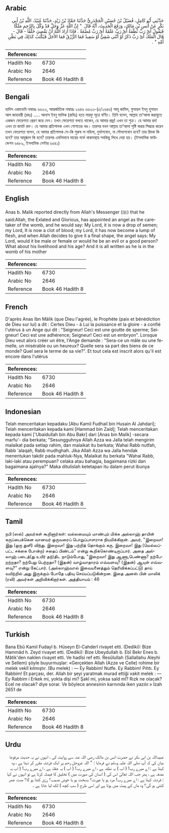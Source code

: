 ## Arabic


<div dir="rtl" lang="ar" style={{fontSize:'larger',backgroundColor:'#f8f9fa',padding:20}}>
حَدَّثَنِي أَبُو كَامِلٍ، فُضَيْلُ بْنُ حُسَيْنٍ الْجَحْدَرِيُّ حَدَّثَنَا حَمَّادُ بْنُ زَيْدٍ، حَدَّثَنَا عُبَيْدُ، اللَّهِ بْنُ أَبِي بَكْرٍ عَنْ أَنَسِ بْنِ مَالِكٍ، وَرَفَعَ الْحَدِيثَ، أَنَّهُ قَالَ ‏ "‏ إِنَّ اللَّهَ عَزَّ وَجَلَّ قَدْ وَكَّلَ بِالرَّحِمِ مَلَكًا فَيَقُولُ أَىْ رَبِّ نُطْفَةٌ أَىْ رَبِّ عَلَقَةٌ أَىْ رَبِّ مُضْغَةٌ ‏.‏ فَإِذَا أَرَادَ اللَّهُ أَنْ يَقْضِيَ خَلْقًا - قَالَ - قَالَ الْمَلَكُ أَىْ رَبِّ ذَكَرٌ أَوْ أُنْثَى شَقِيٌّ أَوْ سَعِيدٌ فَمَا الرِّزْقُ فَمَا الأَجَلُ فَيُكْتَبُ كَذَلِكَ فِي بَطْنِ أُمِّهِ ‏"‏ ‏.‏
</div>
<div style={{backgroundColor:'#f8f9fa',padding:20, marginBottom: 10}}><table> <thead> <tr> <th>References:</th> <th></th> </tr> </thead> <tbody><tr><td>Hadith No</td><td>6730</td></tr><tr><td>Arabic No</td><td>2646</td></tr><tr><td>Reference</td><td>Book 46 Hadith 8</td></tr></tbody></table></div>

## Bengali


<div dir="ltr" lang="bn" style={{fontSize:'larger',backgroundColor:'#f8f9fa',padding:20}}>
হাদিস একাডেমি নাম্বারঃ ৬৬২৩, আন্তর্জাতিক নাম্বারঃ ২৬৪৬ ৬৬২৩-(৫/২৬৪৬) আবূ কামিল, ফুযায়ল ইবনু হুসায়ন আল জাহদারী (রহঃ) ..... আনাস ইবনু মালিক (রাযিঃ) হতে মারফু সূত্রে বর্ণিত। তিনি বলেন, আল্লাহ তা’আলা জরায়ুতে একজন ফেরেশতা প্রেরণ করে দেন। তখন ফেরেশতা বলতে থাকেন, হে আমার প্রভু! এখন তা শুক্র। হে আমার রব! এখন তা জমাট রক্ত। হে আমার প্রতিপালক এখন গোশতের খণ্ড। তারপর যখন আল্লাহ তা’আলা সৃষ্টি করার সিদ্ধান্ত করেন তখন ফেরেশতা বলেন, হে আমার প্রতিপালক সে-কি পুরুষ না মহিলা, দুর্ভাগ্যবান, না সৌভাগ্যবান হবে? তার রিযক কি হবে? তার আয়ুষ্কাল কি হবে? তারপর এমনিভাবে মায়ের গর্ভে থাকাবস্থায় সবকিছু লিখে দেয়া হয়। (ইসলামিক ফাউন্ডেশন ৬৪৮৯, ইসলামিক সেন্টার ৬৫৪১)
</div>
<div style={{backgroundColor:'#f8f9fa',padding:20, marginBottom: 10}}><table> <thead> <tr> <th>References:</th> <th></th> </tr> </thead> <tbody><tr><td>Hadith No</td><td>6730</td></tr><tr><td>Arabic No</td><td>2646</td></tr><tr><td>Reference</td><td>Book 46 Hadith 8</td></tr></tbody></table></div>

## English


<div dir="ltr" lang="en" style={{fontSize:'larger',backgroundColor:'#f8f9fa',padding:20}}>
Anas b. Malik reported directly from Allah's Messenger (ﷺ) that he said:Allah, the Exlated and Glorious, has appointed an angel as the caretaker of the womb, and he would say: My Lord, it is now a drop of semen; my Lord, It is now a clot of blood; my Lord, it has now become a lump of flesh, and when Allah decides to give it a final shape, the angel says: My Lord, would it be male or female or would he be an evil or a good person? What about his livelihood and his age? And it is all written as he is in the womb of his mother
</div>
<div style={{backgroundColor:'#f8f9fa',padding:20, marginBottom: 10}}><table> <thead> <tr> <th>References:</th> <th></th> </tr> </thead> <tbody><tr><td>Hadith No</td><td>6730</td></tr><tr><td>Arabic No</td><td>2646</td></tr><tr><td>Reference</td><td>Book 46 Hadith 8</td></tr></tbody></table></div>

## French


<div dir="ltr" lang="fr" style={{fontSize:'larger',backgroundColor:'#f8f9fa',padding:20}}>
D'après Anas Ibn Mâlik (que Dieu l'agrée), le Prophète (paix et bénédiction de Dieu sur lui) a dit : Certes Dieu - à Lui la puissance et la gloire - a confié l'utérus à un Ange qui dit : "Seigneur! Ceci est une goutte de sperme; Seigneur! Ceci est une adhérence; Seigneur! Ceci est un embryon". Lorsque Dieu veut alors créer un être, l'Ange demande : "Sera-ce un mâle ou une femelle, un misérable ou un heureux? Quelle sera sa part des biens de ce monde? Quel sera le terme de sa vie?". Et tout cela est inscrit alors qu'il est encore dans l'utérus
</div>
<div style={{backgroundColor:'#f8f9fa',padding:20, marginBottom: 10}}><table> <thead> <tr> <th>References:</th> <th></th> </tr> </thead> <tbody><tr><td>Hadith No</td><td>6730</td></tr><tr><td>Arabic No</td><td>2646</td></tr><tr><td>Reference</td><td>Book 46 Hadith 8</td></tr></tbody></table></div>

## Indonesian


<div dir="ltr" lang="id" style={{fontSize:'larger',backgroundColor:'#f8f9fa',padding:20}}>
Telah menceritakan kepadaku [Abu Kamil Fudhail bin Husain Al Jahdari]; Telah menceritakan kepada kami [Hammad bin Zaid]; Telah menceritakan kepada kami ['Ubaidullah bin Abu Bakr] dari [Anas bin Malik] -secara marfu'- dia berkata; "Sesungguhnya Allah Azza wa Jalla telah mengirim malaikat pada setiap rahim, dan malaikat itu berkata; Wahai Rabb nutfah, Rabb 'alaqah, Rabb mudhghah. Jika Allah Azza wa Jalla hendak menentukan takdir pada mahluk-Nya, Malaikat itu berkata "Wahai Rabb, laki-laki atau perempuan? celaka atau bahagia, bagaimana rizki dan bagaimana ajalnya?" Maka ditulislah ketetapan itu dalam perut ibunya
</div>
<div style={{backgroundColor:'#f8f9fa',padding:20, marginBottom: 10}}><table> <thead> <tr> <th>References:</th> <th></th> </tr> </thead> <tbody><tr><td>Hadith No</td><td>6730</td></tr><tr><td>Arabic No</td><td>2646</td></tr><tr><td>Reference</td><td>Book 46 Hadith 8</td></tr></tbody></table></div>

## Tamil


<div dir="ltr" lang="ta" style={{fontSize:'larger',backgroundColor:'#f8f9fa',padding:20}}>
நபி (ஸல்) அவர்கள் கூறினார்கள்: வல்லமையும் மாண்பும் மிக்க அல்லாஹ் தாயின் கருப்பைக்கென வானவர் ஒருவரைப் பொறுப்பாளராக நியமிக்கிறான். அவர், "இறைவா! இது (ஒரு துளி) விந்து. இறைவா! இது பற்றித் தொங்கும் கரு. இறைவா! இது (மெல்லப்பட்ட சக்கை போன்ற) சதைப் பிண்டம்" என்று கூறிக்கொண்டிருப்பார். அதை அல்லாஹ் படைத்(து உயிர் தந்)திட நாடும்போது, "இறைவா! இது ஆணா,பெண்ணா? நற்பேறற்றதா? நற்பேறு பெற்றதா? (இதன்) வாழ்வாதாரம் எவ்வளவு? (இதன்) ஆயுள் எவ்வளவு?" என்று கேட்பார். (அல்லாஹ்வால் இவையனைத்தும் தெரிவிக்கப்பட்டு) தாய் வயிற்றில் அது இருக்கும் போதே பதிவு செய்யப்படுகின்றன. இதை அனஸ் பின் மாலிக் (ரலி) அவர்கள் அறிவிக்கிறார்கள். அத்தியாயம் : 46
</div>
<div style={{backgroundColor:'#f8f9fa',padding:20, marginBottom: 10}}><table> <thead> <tr> <th>References:</th> <th></th> </tr> </thead> <tbody><tr><td>Hadith No</td><td>6730</td></tr><tr><td>Arabic No</td><td>2646</td></tr><tr><td>Reference</td><td>Book 46 Hadith 8</td></tr></tbody></table></div>

## Turkish


<div dir="ltr" lang="tr" style={{fontSize:'larger',backgroundColor:'#f8f9fa',padding:20}}>
Bana Ebû Kamil Fudayl b. Hüseyn El-Cahderî rivayet etti. (Dediki): Bize Hammâd h. Zeyd rivayet etti. (Dediki): Bize Ubeydullah b. Ebî Bekr Enes b. Mâtik'den naklen rivayet etti. Ve hadîsi ref etti. Resûlullah (Sallallahu Aleyhi ve Sellem) şöyle buyurmuşlar: «Gerçekten Allah (Azze ve Celle) rohime bir melek vekîl kılmıştır. (Bu melek) : — Ey Rabbim! Nutfe. Ey Rabbim! Pıhtı. Ey Rabbim! Et parçası, der. Allah bir şeyi yaratmak murad ettiği vakit melek : — Ey Rabbim i Erkek mi, yokta dişi mi? Şakî mi, yoksa saîd mî? Rızk ne olacak? Ecel ne olacak? diye sorar. Ve böylece annesinin karnında iken yazılır.» İzah 2651 de
</div>
<div style={{backgroundColor:'#f8f9fa',padding:20, marginBottom: 10}}><table> <thead> <tr> <th>References:</th> <th></th> </tr> </thead> <tbody><tr><td>Hadith No</td><td>6730</td></tr><tr><td>Arabic No</td><td>2646</td></tr><tr><td>Reference</td><td>Book 46 Hadith 8</td></tr></tbody></table></div>

## Urdu


<div dir="rtl" lang="ur" style={{fontSize:'larger',backgroundColor:'#f8f9fa',padding:20}}>
عبیداللہ بن ابی بکر نے حضرت انس بن مالک رضی اللہ عنہ سے روایت کی ، انہوں نے یہ حدیث مرفوعا بیان کی کہ آپ صلی اللہ علیہ وسلم نے فرمایا : " اللہ عزوجل رحم پر ایک فرشتہ مقرر کر دیتا ہے ، وہ کہتا ہے : اے میرے رب! ( اب ) یہ نطفہ ہے ، اے میرے رب! ( اب ) یہ عقلہ ہے ، اے میرے رب! ( اب یہ مضغہ ہے ، پھر جب اللہ تعالیٰ اس کی ( انسان کی صورت میں ) تخلیق کا فیصلہ کرتا ہے تو انہوں نے کہا : فرشتہ کہتا ہے : اے میرے رب! مرد ہو یا عورت؟ بدبخت ہو یا خوش نصیب؟ رزق کتنا ہو گا؟ مدت عمر کتنی ہو گی؟ وہ ماں کے پیٹ میں ہوتا ہے اور اسی طرح ( سب کچھ ) لکھ لیا جاتا ہے ۔
</div>
<div style={{backgroundColor:'#f8f9fa',padding:20, marginBottom: 10}}><table> <thead> <tr> <th>References:</th> <th></th> </tr> </thead> <tbody><tr><td>Hadith No</td><td>6730</td></tr><tr><td>Arabic No</td><td>2646</td></tr><tr><td>Reference</td><td>Book 46 Hadith 8</td></tr></tbody></table></div>
